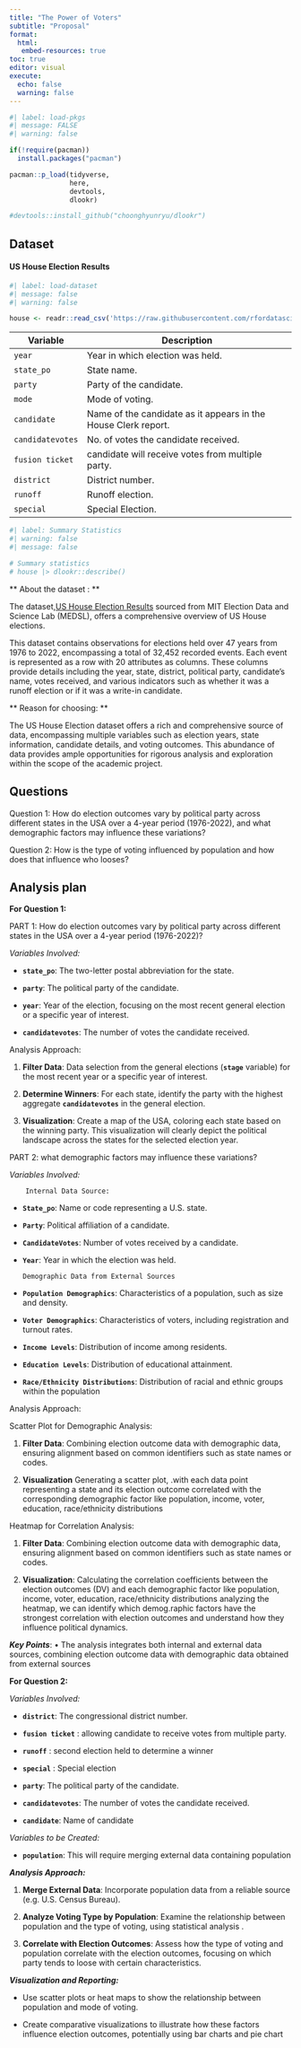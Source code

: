 ```yaml
---
title: "The Power of Voters" 
subtitle: "Proposal"
format: 
  html: 
   embed-resources: true
toc: true
editor: visual
execute:
  echo: false
  warning: false
---
```


```r
#| label: load-pkgs
#| message: FALSE
#| warning: false

if(!require(pacman))
  install.packages("pacman")

pacman::p_load(tidyverse,
               here,
               devtools,
               dlookr)

#devtools::install_github("choonghyunryu/dlookr")
```

## Dataset

#### US House Election Results

```r
#| label: load-dataset
#| message: false
#| warning: false

house <- readr::read_csv('https://raw.githubusercontent.com/rfordatascience/tidytuesday/master/data/2023/2023-11-07/house.csv')

```

| Variable         | Description                                                    |
|------------------|----------------------------------------------------------------|
| `year`           | Year in which election was held.                               |
| `state_po`       | State name.                                                    |
| `party`          | Party of the candidate.                                        |
| `mode`           | Mode of voting.                                                |
| `candidate`      | Name of the candidate as it appears in the House Clerk report. |
| `candidatevotes` | No. of votes the candidate received.                           |
| `fusion ticket`  | candidate will receive votes from multiple party.              |
| `district`       | District number.                                               |
| `runoff`         | Runoff election.                                               |
| `special`        | Special Election.                                              |

```r
#| label: Summary Statistics
#| warning: false
#| message: false

# Summary statistics
# house |> dlookr::describe()
```

\*\* About the dataset : \*\*

The dataset,[US House Election Results](https://github.com/rfordatascience/tidytuesday/tree/master/data/2023/2023-11-07) sourced from MIT Election Data and Science Lab (MEDSL), offers a comprehensive overview of US House elections.

This dataset contains observations for elections held over 47 years from 1976 to 2022, encompassing a total of 32,452 recorded events. Each event is represented as a row with 20 attributes as columns. These columns provide details including the year, state, district, political party, candidate's name, votes received, and various indicators such as whether it was a runoff election or if it was a write-in candidate.

\*\* Reason for choosing: \*\*

The US House Election dataset offers a rich and comprehensive source of data, encompassing multiple variables such as election years, state information, candidate details, and voting outcomes. This abundance of data provides ample opportunities for rigorous analysis and exploration within the scope of the academic project.

## Questions

Question 1: How do election outcomes vary by political party across different states in the USA over a 4-year period (1976-2022), and what demographic factors may influence these variations?

Question 2: How is the type of voting influenced by population and how does that influence who looses?

## Analysis plan

**For Question 1:**

PART 1:   How do election outcomes vary by political party across different states in the USA over a 4-year period (1976-2022)?                                                                    

*Variables Involved:*

-   **`state_po`**: The two-letter postal abbreviation for the state.

-   **`party`**: The political party of the candidate.

-   **`year`**: Year of the election, focusing on the most recent general election or a specific year of interest.

-   **`candidatevotes`**: The number of votes the candidate received.

Analysis Approach:

1.  **Filter Data**: Data selection from the general elections (**`stage`** variable) for the most recent year or a specific year of interest.

2.  **Determine Winners**: For each state, identify the party with the highest aggregate **`candidatevotes`** in the general election.

3.  **Visualization**: Create a map of the USA, coloring each state based on the winning party. This visualization will clearly depict the political landscape across the states for the selected election year.

PART 2: what demographic factors may influence these variations?

*Variables Involved:*
       
        Internal Data Source:
-   **`State_po`**: Name or code representing a U.S. state.
-   **`Party`**: Political affiliation of a candidate.
-   **`CandidateVotes`**: Number of votes received by a candidate.
-   **`Year`**: Year in which the election was held.
       
        Demographic Data from External Sources
-   **`Population Demographics`**: Characteristics of a population, such as size and density.
-   **`Voter Demographics`**: Characteristics of voters, including registration and turnout rates.
-   **`Income Levels`**: Distribution of income among residents.
-   **`Education Levels`**: Distribution of educational attainment.
-   **`Race/Ethnicity Distributions`**: Distribution of racial and ethnic groups within the population

Analysis Approach:

Scatter Plot for Demographic Analysis:

1)  **Filter Data**:
Combining election outcome data with demographic data, ensuring alignment based on common identifiers such as state names or codes. 

2)  **Visualization**
Generating a scatter plot, .with each data point representing a state and its election outcome correlated with the corresponding demographic factor like population, income, voter, education, race/ethnicity distributions

Heatmap for Correlation Analysis:

1)  **Filter Data**:
Combining election outcome data with demographic data, ensuring alignment based on common identifiers such as state names or codes. 

2)  **Visualization**:
Calculating  the correlation coefficients between the election outcomes (DV) and each demographic factor like population, income, voter, education, race/ethnicity distributions 
analyzing the heatmap, we can identify which demog.raphic factors have the strongest correlation with election outcomes and understand how they influence political dynamics.


***Key Points***:
•	The analysis integrates both internal and external data sources, combining election outcome data with demographic data obtained from external sources







**For Question 2:**

*Variables Involved:*

-   **`district`**: The congressional district number.

-   **`fusion ticket`** : allowing candidate to receive votes from multiple party.

-   **`runoff`** : second election held to determine a winner

-   **`special`** : Special election

-   **`party`**: The political party of the candidate.

-   **`candidatevotes`**: The number of votes the candidate received.

-   **`candidate`**: Name of candidate

*Variables to be Created:*

-   **`population`**: This will require merging external data containing population

***Analysis Approach:***

1.  **Merge External Data**: Incorporate population data from a reliable source (e.g. U.S. Census Bureau).

2.  **Analyze Voting Type by Population**: Examine the relationship between population and the type of voting, using statistical analysis .

3.  **Correlate with Election Outcomes**: Assess how the type of voting and population correlate with the election outcomes, focusing on which party tends to loose with certain characteristics.

***Visualization and Reporting:***

-   Use scatter plots or heat maps to show the relationship between population and mode of voting.

-   Create comparative visualizations to illustrate how these factors influence election outcomes, potentially using bar charts and pie chart
